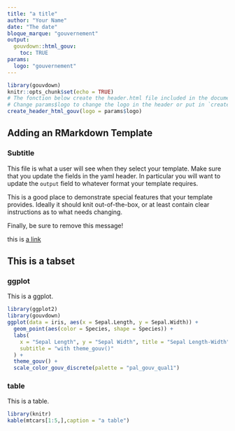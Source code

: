 ```yaml
---
title: "a title"
author: "Your Name"
date: "The date"
bloque_marque: "gouvernement"
output: 
  gouvdown::html_gouv:
    toc: TRUE
params:
  logo: "gouvernement"
---
```


```r
library(gouvdown)
knitr::opts_chunk$set(echo = TRUE)
# The fonction below create the header.html file included in the document.
# Change params$logo to change the logo in the header or put in `create_header_html_gouv()` a `file` parameter that link to a png file.
create_header_html_gouv(logo = params$logo)
```

## Adding an RMarkdown Template


### Subtitle

This file is what a user will see when they select your template. Make sure that you update the fields in the yaml header. In particular you will want to update the `output` field to whatever format your template requires.

This is a good place to demonstrate special features that your template provides. Ideally it should knit out-of-the-box, or at least contain clear instructions as to what needs changing.

Finally, be sure to remove this message!

this is [a link](https://rmarkdown.rstudio.com/)


## This is a tabset {.tabset}

### ggplot

This is a ggplot.

```r
library(ggplot2)
library(gouvdown)
ggplot(data = iris, aes(x = Sepal.Length, y = Sepal.Width)) +
  geom_point(aes(color = Species, shape = Species)) +
  labs(
    x = "Sepal Length", y = "Sepal Width", title = "Sepal Length-Width",
    subtitle = "with theme_gouv()"
  ) +
  theme_gouv() +
  scale_color_gouv_discrete(palette = "pal_gouv_qual1")
```

### table

This is a table.

```r
library(knitr)
kable(mtcars[1:5,],caption = "a table")
```
